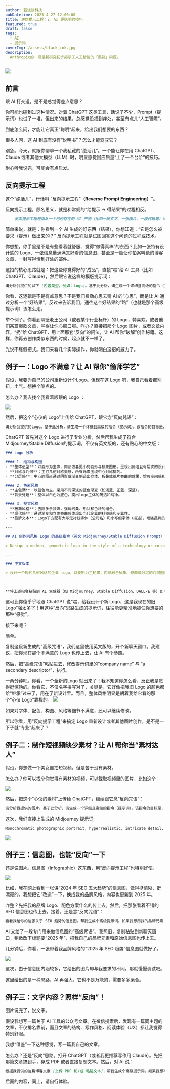 ```yaml
---
author: 若浅谈科技
pubDatetime: 2025-4-27 12:00:00
title: 逆向提示工程：让 AI 更聪明的技巧
featured: true
draft: false
tags:
  - AI
  - 提示词
coverImg: /assets/black_ink.jpg
description:
  Anthropic的一项最新研究初步揭示了人工智能的「黑箱」问题。
---
```


![](/assets/black_ink.jpg)

## 前言

跟 AI 打交道，是不是总觉得差点意思？

你可能也碰到过这种情况。对着 ChatGPT 这类工具，话说了不少，Prompt（提示词）也试了一堆，但出来的结果，总感觉没搔到痒处，甚至有点儿“人工智障”。

到底怎么问，才能让它真正“聪明”起来，给出我们想要的东西？

很多人问，这 AI 到底有没有“说明书”？怎么才能驾驭它？

别急。今天，就跟你聊聊一个我私藏的“绝活儿”。一个能让你在用 ChatGPT、Claude 或者其他大模型（LLM）时，明显感觉回应质量“上了一个台阶”的技巧。

耐心听我说完，可能会有点启发。

## 反向提示工程

这个“绝活儿”，行话叫 “反向提示工程”**（Reverse Prompt Engineering）**"。

反向提示工程，顾名思义，就是和常规的“给提示 -> 得结果”的过程相反。

```markdown
    反向提示工程是指从一个已经存在的 AI 产物（比如一段文字、一张图片、一段代码等）出发，反过来推断、分析或构建出可能产生这个输出的原始提示（Prompt）。
```

简单来说，就是：你看到一个 AI 生成的好东西（结果），你想知道：“它是怎么被要求（提示）做出来的？” 反向提示工程就是试图回答这个问题的过程或技术。

你想想，你手里是不是有些看着就舒服、觉得“做得真棒”的东西？比如一张特有设计感的 Logo、一张信息量满满又好看的信息图，甚至是一篇让你拍案叫绝的博客文章、一封写得恰到好处的邮件。

这招的核心思路就是：把这些你觉得好的“成品”，直接“喂”给 AI 工具（比如 ChatGPT、Claude），然后跟它说这样的模版提示词：

```markdown
请分析我提供的以下 [内容类型，例如：Logo]。基于此分析，请生成一个详细且高级的指令（提示词）。该指令的目标是，如果我希望创作出风格相似的作品，可以使用这个指令来有效引导 AI 完成任务。
```

你看，这逻辑是不是有点意思？不是我们费劲心思去猜 AI 的“心思”，而是让 AI 通过分析一个“好结果”，反过来告诉我们，通往这个好结果的“路”（也就是那个高级提示词）该怎么走。

举个例子。你看到隔壁老王公司（或者某个行业标杆）的 Logo，特喜欢。或者他们某篇爆款文章，写得让你心服口服。咋办？直接把那个 Logo 图片，或者文章内容，“扔”给 ChatGPT，用上面那套“反向”的问法，让 AI 帮你“破解”创作秘籍。这样，你再去创作类似东西的时候，起点就不一样了。

光说不练假把式。我们来看几个实际操作，你就明白这招的威力了。

## 例子一：Logo 不满意？让 AI 帮你“偷师学艺”

假设，我要为自己的公司重新设计个Logo。但现在这 Logo 吧，我自己看着都别扭，土气。想换个酷点的。

怎么办？我去找个我看着顺眼的 Logo ：

![](/assets/logo_reference.webp)

然后，把这个“心仪的 Logo”上传给 ChatGPT，跟它念“反向咒语”：

```markdown
请分析我提供的Logo。基于此分析，请生成一个详细且高级的指令（提示词）。该指令的目标是，如果我希望创作出风格相似的作品，可以使用这个指令来有效引导 AI 完成任务。
```

ChatGPT 首先对这个 Logo 进行了专业分析，然后帮我生成了符合Midjourney/Stable Diffusion的提示词，不仅有英文版的，还有贴心的中文版：

```markdown
### Logo 分析

#### 1. 结构与构图
- **整体造型**：以菱形为主体，内部嵌套更小的菱形与抽象图形，呈现出简洁且有层次的设计感。
- **对称与几何**：主打几何对称美感，所有元素围绕中心对称排列。
- **分层感**：中心的图形通过阴影或渐变制造出立体、折叠或纸片卷曲的效果，增强空间感和现代感。

#### 2. 色彩风格
- **主色调**：以蓝色为主，采用不同深浅的蓝色渐变（如浅蓝、正蓝、深蓝）。
- **背景处理**：整体以白色为底色，突出logo主体的简洁和纯净。

#### 3. 视觉风格
- **极简风格**：去除多余装饰，强调线条、形状和色块的组合。
- **现代感**：通过渐变和立体卷曲感体现出当代企业的科技感和专业性。
- **品牌文本**：Logo下方配有大写无衬线字体（公司名）和小写细字体（描述），增强品牌的专业性和简约感。

---

## AI 创作同风格 Logo 的高级指令（英文 Midjourney/Stable Diffusion Prompt）

> Design a modern, geometric logo in the style of a technology or corporate brand. Use a diamond (rhombus) shape as the main frame, incorporating an abstract, folded or layered geometric element in the center that gives a sense of depth and three-dimensionality through the use of subtle gradients and shadows. Employ a blue color palette with multiple tones, ranging from light to deep blue, against a white background for high contrast and clarity. Below the logo, include the company name in bold, uppercase sans-serif font and a secondary descriptor in thin, uppercase or lowercase sans-serif, both in harmonious blue tones. The overall design should convey minimalism, professionalism, and a cutting-edge, contemporary feel. No extra decorative elements.

---

### 中文版本

> 设计一个现代几何风格的企业 logo，以菱形为主轮廓，内部融合抽象、卷曲或分层的几何图形，通过渐变和阴影表现立体感与空间感。整体采用多种蓝色渐变，背景保持纯白，突出主图形。logo 下方配以无衬线大写公司名和简洁小写/细体说明文字，均用和谐的蓝色。整体风格极简、专业，富有现代科技感，不使用任何多余装饰元素。

---

**将上述指令粘贴到 AI 生成器（如 Midjourney、Stable Diffusion、DALL·E 等）即可生成与所示 Logo 风格高度一致的新作品。**
```
这可比你傻乎乎地跟 ChatGPT 说“喂，给我设计个新 Logo，这是我现在的旧 Logo”强太多了！用这种“反向”思路生成的提示词，往往能更精准地抓住你想要的那种“感觉”。

接下来呢？

简单。

复制这段新生成的“高级咒语”，我们这里使用英文版的，开个新聊天窗口。我建议，把你现在那个不满意的 Logo 也传上去，让 AI 有个参照。

然后，把“高级咒语”粘贴进去，修改提示词里的“company name” 与 “a secondary descriptor”，执行。

一两分钟吧。你看，一个全新的Logo 就出来了！我不知道你怎么看，反正我是觉得挺惊艳的。你看它，不仅名字拼写对了，关键是，它好像把我旧 Logo 的颜色都给“继承”过来了，用在了新设计里。而且，整体风格明显是朝着我给它看的那个“心仪 Logo”靠拢的。
![](/assets/ruoqian_logo.png)

如果对字体、配色、构图、风格等细节不满意，还可以继续修改。

所以你看，用“反向提示工程”来搞定 Logo 重新设计或者其他图片创作，是不是一下子就“专业”起来了？

## 例子二：制作短视频缺少素材？让 AI 帮你当“素材达人”

假设，你想做一个美女自拍短视频，但是苦于没有素材。

怎么办？你可以找个你觉得有素材的视频，可以截取视频里的图片，比如这个：

![](/assets/women.jpg)


然后，把这个“心仪的素材”上传给 ChatGPT，继续跟它念“反向咒语”：

```markdown
请分析我提供的图片。基于此分析，请生成一个详细且高级的指令（提示词）。该指令的目标是，如果我希望创作出风格相似的作品，可以使用这个指令来有效引导 AI 完成任务。
```
这次，我们直接上生成的 Midjourney 提示词:
```markdown
Monochromatic photographic portrait, hyperrealistic, intricate detail. A stunningly beautiful young woman with flawless pale skin, captivating dark eyes, and dark lipstick, gazing intensely at the viewer. Her dark hair is styled in an elegant Victorian-inspired updo with soft, full bangs and loose, face-framing tendrils. She wears an exquisite black gothic Victorian gown featuring a tightly laced corset bodice made of satin or faux leather, showcasing a prominent sweetheart neckline edged with intricate black lace. The gown features long, sheer lace sleeves and delicate lace cap sleeves or details on the shoulders. A dark, textured fabric choker tied with ribbons adorns her neck. She leans slightly against a weathered, textured vertical surface (like aged wood planks or rough plaster). Shallow depth of field softly blurs the background to the right. Lighting is soft yet dramatic, studio quality, creating high contrast with deep shadows and luminous highlights, emphasizing her features and the textures of the lace and fabric. Evokes a mysterious, elegant, alluring, and slightly melancholic atmosphere. Shot type: Medium close-up. Aspect ratio: 2:3. --style raw --v 6.0
```
![](/assets/women2.png)

## 例子三：信息图，也能“反向”一下

还是说图片。信息图（Infographic）这东西，用“反向提示工程”也特别好使。

![](/assets/infograph.png)

比如，我在网上看到一张讲“2024 年 SEO 五大趋势”的信息图，做得挺清晰、挺漂亮的。我想把它“改造”一下，换成我的品牌风格，内容也更新到 2025 年。

咋整？先把我的品牌 Logo、配色方案什么的传上去。然后，把那张看着不错的 SEO 信息图也传上去。接着，还是念“反向咒语”：
```markdown
看看我给你的这张关于 SEO 趋势的信息图。帮我生成个高级提示词。如果我想用我的品牌元素 [上传你的 Logo/品牌指南] 来做一个类似的图，该怎么跟你说？
```
AI 又给了一段专门用来做信息图的“高级咒语”。我照旧，复制粘贴到新聊天窗口，稍微改下标题要“2025 年”，把我自己的品牌元素和原始信息图也传上去。

几分钟后，你看，一张带着我品牌风格的“2025 年 SEO 趋势”信息图就做好了。

![](/assets/seo_trends.png)

这次，由于信息图内涵较多，它给出的图片却与我要求的不同，那就慢慢调试吧。

这里给出的是一种思路，AI 再强大，它也不是万能的，需要多多磨合。

## 例子三：文字内容？照样“反向”！

图片说完了，说文字。

假设我想写一篇关于 AI 工具的公众号文章。在微信搜索后，发现有一篇同主题的文章，不仅排名靠前，而且文章的结构、写作风格、阅读体验（UX）都让我觉得特别舒服。

我想“借鉴”一下这种感觉，写一篇我自己的文章。

怎么办？还是“反向”思路。打开 ChatGPT（或者我更推荐写作用 Claude）。先把那篇文章搞到手，存成 PDF 或者直接复制文本。然后，对 AI 说：
```markdown
根据我提供的这篇博客文章 [上传 PDF 和/或 粘贴文本]，帮我生成个高级提示词。如果我想写一篇类似风格的文章。下面是那篇文章的文本和 PDF。
```
后面的内容，同上，请自行体验。

